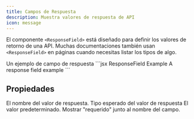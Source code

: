 ```yaml
---
title: Campos de Respuesta
description: Muestra valores de respuesta de API
icon: message
---
```


El componente `<ResponseField>` está diseñado para definir los valores de retorno de una API. Muchas documentaciones también usan `<ResponseField>` en páginas cuando necesitas listar los tipos de algo.

<ResponseField name="response" type="string" required>
  Un ejemplo de campo de respuesta
</ResponseField>

<RequestExample>
  ```jsx ResponseField Example
  <ResponseField name="response" type="string" required>
    A response field example
  </ResponseField>
  ```
</RequestExample>

## Propiedades

<ResponseField name="name" type="string" required>
  El nombre del valor de respuesta.
</ResponseField>

<ResponseField name="type" type="string" required>
  Tipo esperado del valor de respuesta
</ResponseField>

<ResponseField name="default" type="string">
  El valor predeterminado.
</ResponseField>

<ResponseField name="required" type="boolean">
  Mostrar "requerido" junto al nombre del campo.
</ResponseField>
